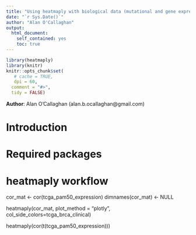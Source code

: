 ```yaml
---
title: "Using heatmaply with biological data (mutational and gene expression data)"
date: "`r Sys.Date()`"
author: "Alan O'Callaghan"
output:
  html_document:
    self_contained: yes
    toc: true    
---
```

<!--
%\VignetteEngine{knitr::rmarkdown}
%\VignetteIndexEntry{Using heatmaply with biological data}
-->


```r
library(heatmaply)
library(knitr)
knitr::opts_chunk$set(
   # cache = TRUE,
   dpi = 60,
  comment = "#>",
  tidy = FALSE)

```
**Author**: Alan O'Callaghan (alan.b.ocallaghan@gmail.com)




Introduction
============



Required packages
=================



heatmaply workflow
==================
cor_mat <- cor(tcga_pam50_expression)
dimnames(cor_mat) <- NULL

heatmaply(cor_mat, 
    plot_method = "plotly",
    col_side_colors=tcga_brca_clinical)

heatmaply(cor(t(tcga_pam50_expression)))
